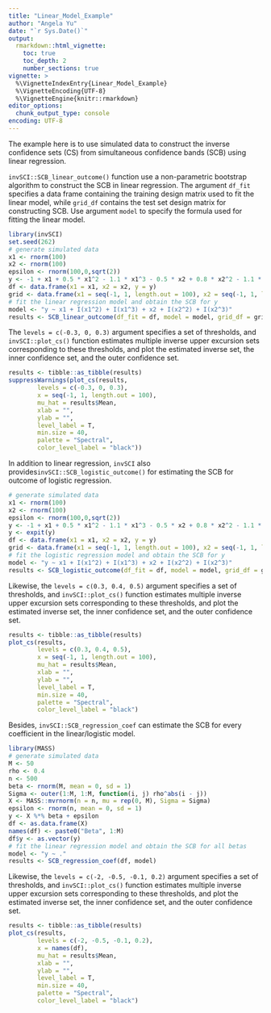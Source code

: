 ```yaml
---
title: "Linear_Model_Example"
author: "Angela Yu"
date: "`r Sys.Date()`"
output: 
  rmarkdown::html_vignette:
    toc: true
    toc_depth: 2
    number_sections: true
vignette: >
  %\VignetteIndexEntry{Linear_Model_Example}
  %\VignetteEncoding{UTF-8}
  %\VignetteEngine{knitr::rmarkdown}
editor_options: 
  chunk_output_type: console
encoding: UTF-8
---
```


The example here is to use simulated data to construct the inverse confidence sets (CS) from simultaneous confidence bands (SCB) using linear regression. 

`invSCI::SCB_linear_outcome()` function use a non-parametric bootstrap algorithm to construct the SCB in linear regression. The argument `df_fit` specifies a data frame containing the training design matrix used to fit the linear model, while `grid_df` contains the test set design matrix for constructing SCB. Use argument `model` to specify the formula used for fitting the linear model.

```r
library(invSCI)
set.seed(262)
# generate simulated data
x1 <- rnorm(100)
x2 <- rnorm(100)
epsilon <- rnorm(100,0,sqrt(2))
y <- -1 + x1 + 0.5 * x1^2 - 1.1 * x1^3 - 0.5 * x2 + 0.8 * x2^2 - 1.1 * x2^3 + epsilon
df <- data.frame(x1 = x1, x2 = x2, y = y)
grid <- data.frame(x1 = seq(-1, 1, length.out = 100), x2 = seq(-1, 1, length.out = 100))
# fit the linear regression model and obtain the SCB for y
model <- "y ~ x1 + I(x1^2) + I(x1^3) + x2 + I(x2^2) + I(x2^3)"
results <- SCB_linear_outcome(df_fit = df, model = model, grid_df = grid)
```

The `levels = c(-0.3, 0, 0.3)` argument specifies a set of thresholds, and `invSCI::plot_cs()` function estimates multiple inverse upper excursion sets corresponding to these thresholds, and plot the estimated inverse set, the inner confidence set, and the outer confidence set.

```r
results <- tibble::as_tibble(results)
suppressWarnings(plot_cs(results,
        levels = c(-0.3, 0, 0.3), 
        x = seq(-1, 1, length.out = 100), 
        mu_hat = results$Mean, 
        xlab = "", 
        ylab = "", 
        level_label = T, 
        min.size = 40, 
        palette = "Spectral", 
        color_level_label = "black"))
```

In addition to linear regression, `invSCI` also  provides`invSCI::SCB_logistic_outcome()` for estimating the SCB for outcome of logistic regression.
```r
# generate simulated data
x1 <- rnorm(100)
x2 <- rnorm(100)
epsilon <- rnorm(100,0,sqrt(2))
y <- -1 + x1 + 0.5 * x1^2 - 1.1 * x1^3 - 0.5 * x2 + 0.8 * x2^2 - 1.1 * x2^3 + epsilon
y <- expit(y)
df <- data.frame(x1 = x1, x2 = x2, y = y)
grid <- data.frame(x1 = seq(-1, 1, length.out = 100), x2 = seq(-1, 1, length.out = 100))
# fit the logistic regression model and obtain the SCB for y
model <- "y ~ x1 + I(x1^2) + I(x1^3) + x2 + I(x2^2) + I(x2^3)"
results <- SCB_logistic_outcome(df_fit = df, model = model, grid_df = grid)
```

Likewise, the `levels = c(0.3, 0.4, 0.5)` argument specifies a set of thresholds, and `invSCI::plot_cs()` function estimates multiple inverse upper excursion sets corresponding to these thresholds, and plot the estimated inverse set, the inner confidence set, and the outer confidence set.

```r
results <- tibble::as_tibble(results)
plot_cs(results,
        levels = c(0.3, 0.4, 0.5), 
        x = seq(-1, 1, length.out = 100), 
        mu_hat = results$Mean, 
        xlab = "", 
        ylab = "", 
        level_label = T, 
        min.size = 40, 
        palette = "Spectral", 
        color_level_label = "black")
```

Besides, `invSCI::SCB_regression_coef` can estimate the SCB for every coefficient in the linear/logistic model.

```r
library(MASS)
# generate simulated data
M <- 50
rho <- 0.4
n <- 500
beta <- rnorm(M, mean = 0, sd = 1)
Sigma <- outer(1:M, 1:M, function(i, j) rho^abs(i - j))
X <- MASS::mvrnorm(n = n, mu = rep(0, M), Sigma = Sigma)
epsilon <- rnorm(n, mean = 0, sd = 1)
y <- X %*% beta + epsilon
df <- as.data.frame(X)
names(df) <- paste0("Beta", 1:M)
df$y <- as.vector(y)
# fit the linear regression model and obtain the SCB for all betas
model <- "y ~ ."
results <- SCB_regression_coef(df, model)
```

Likewise, the `levels = c(-2, -0.5, -0.1, 0.2)` argument specifies a set of thresholds, and `invSCI::plot_cs()` function estimates multiple inverse upper excursion sets corresponding to these thresholds, and plot the estimated inverse set, the inner confidence set, and the outer confidence set.

```r
results <- tibble::as_tibble(results)
plot_cs(results,
        levels = c(-2, -0.5, -0.1, 0.2), 
        x = names(df), 
        mu_hat = results$Mean, 
        xlab = "", 
        ylab = "", 
        level_label = T, 
        min.size = 40, 
        palette = "Spectral", 
        color_level_label = "black")
```

